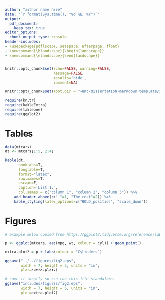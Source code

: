 ```yaml
---
author: "author name here"
date: '`r format(Sys.time(), "%d %B, %Y")`'
output:
  pdf_document:
    keep_tex: true
editor_options: 
  chunk_output_type: console
header-includes:
- \usepackage{pdflscape, setspace, afterpage, float}
- \newcommand{\blandscape}{\begin{landscape}}
- \newcommand{\elandscape}{\end{landscape}}
---
```



```r
knitr::opts_chunk$set(echo=FALSE, warning=FALSE,
                      message=FALSE, 
                      results='hide',
                      comment=NA)

knitr::opts_chunk$set(root.dir = "~unc-dissertation-markdown-template/includes/scripts/paper3",fig.pos="H")
```

```r
require(knitr)
require(kableExtra)
require(tableone)
require(ggplot2)
```

# Tables

\singlespace


```r

data(mtcars)
dt <- mtcars[1:5, 2:4]

kable(dt,
      booktabs=T,
      longtable=T,
      format="latex",
      row.names=T,
      escape=F,
      caption='List 1.',
      col.names = c("column 1", "column 2", "column 3")) %>%
    add_header_above(c(" "=1, "The rest"=2)) %>%
    kable_styling(latex_options=c("HOLD_position", "scale_down"))

```

\clearpage
\newpage


\blandscape

# Figures

\centering

```r

# example below copied from https://ggplot2.tidyverse.org/reference/labs.html

p <- ggplot(mtcars, aes(mpg, wt, colour = cyl)) + geom_point()

extra.plot2 = p + labs(colour = "Cylinders")

ggsave("../../figures/fig2.eps", 
       width = 7, height = 5, units = "in",
       plot=extra.plot2)

# save it locally so can run this file standalone.
ggsave("includes/figures/fig2.eps", 
       width = 7, height = 5, units = "in",
       plot=extra.plot2)

```

\begin{figure}[H]
\centering
\caption{(MS3: Figure 1) Title here.}
\includegraphics{includes/figures/fig2.eps}
\end{figure}

\elandscape

